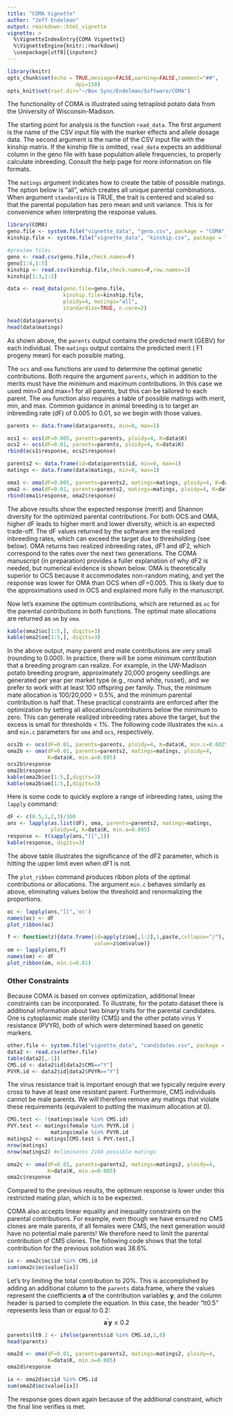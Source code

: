 ```yaml
---
title: "COMA Vignette"
author: "Jeff Endelman"
output: rmarkdown::html_vignette
vignette: >
  %\VignetteIndexEntry{COMA Vignette1}
  %\VignetteEngine{knitr::rmarkdown}
  \usepackage[utf8]{inputenc}
---
```


```r
library(knitr)
opts_chunk$set(echo = TRUE,message=FALSE,warning=FALSE,comment="##",
                      dpi=150)
opts_knit$set(root.dir="~/Box Sync/Endelman/Software/COMA")
```

The functionality of COMA is illustrated using tetraploid potato data from the University of Wisconsin-Madison. 

The starting point for analysis is the function `read_data`. The first argument is the name of the CSV input file with the marker effects and allele dosage data. The second argument is the name of the CSV input file with the kinship matrix. If the kinship file is omitted, `read_data` expects an additional column in the geno file with base population allele frequencies, to properly calculate inbreeding. Consult the help page for more information on file formats. 

The `matings` argument indicates how to create the table of possible matings. The option below is "all", which creates all unique parental combinations. When argument `standardize` is TRUE, the trait is centered and scaled so that the parental population has zero mean and unit variance. This is for convenience when interpreting the response values.
```r
library(COMA)
geno.file <- system.file("vignette_data", "geno.csv", package = "COMA")
kinship.file <- system.file("vignette_data", "kinship.csv", package = "COMA")

#preview files
geno <- read.csv(geno.file,check.names=F)
geno[1:4,1:5]
kinship <- read.csv(kinship.file,check.names=F,row.names=1)
kinship[1:3,1:3]

data <- read_data(geno.file=geno.file,
                  kinship.file=kinship.file,
                  ploidy=4, matings="all",
                  standardize=TRUE, n.core=2)

head(data$parents)
head(data$matings)
```

As shown above, the `parents` output contains the predicted merit (GEBV) for each individual. The `matings` output contains the predicted merit ( F1 progeny mean) for each possible mating.

The `ocs` and `oma` functions are used to determine the optimal genetic contributions. Both require the argument `parents`, which in addition to the merits must have the minimum and maximum contributions. In this case we used min=0 and max=1 for all parents, but this can be tailored to each parent. The `oma` function also requires a table of possible matings with merit, min, and max.
Common guidance in animal breeding is to target an inbreeding rate (dF) of 0.005 to 0.01, so we begin with those values.

```r
parents <- data.frame(data$parents, min=0, max=1)

ocs1 <- ocs(dF=0.005, parents=parents, ploidy=4, K=data$K)
ocs2 <- ocs(dF=0.01, parents=parents, ploidy=4, K=data$K)
rbind(ocs1$response, ocs2$response)

parents2 <- data.frame(id=data$parents$id, min=0, max=1)
matings <- data.frame(data$matings, min=0, max=1)

oma1 <- oma(dF=0.005, parents=parents2, matings=matings, ploidy=4, K=data$K)
oma2 <- oma(dF=0.01, parents=parents2, matings=matings, ploidy=4, K=data$K)
rbind(oma1$response, oma2$response)
```

The above results show the expected response (merit) and Shannon diversity for the optimized parental contributions. For both OCS and OMA, higher dF leads to higher merit and lower diversity, which is an expected trade-off. The dF values returned by the software are the realized inbreeding rates, which can exceed the target due to thresholding (see below). OMA returns two realized inbreeding rates, dF1 and dF2, which correspond to the rates over the next two generations. The COMA manuscript (in preparation) provides a fuller explanation of why dF2 is needed, but numerical evidence is shown below. OMA is theoretically superior to OCS because it accommodates non-random mating, and yet the response was lower for OMA than OCS when dF=0.005. This is likely due to the approximations used in OCS and explained more fully in the manuscript.

Now let's examine the optimum contributions, which are returned as `oc` for the parental contributions in both functions. The optimal mate allocations are returned as `om` by `oma`.

```r
kable(oma2$oc[1:5,], digits=3)
kable(oma2$om[1:5,], digits=3)
```

In the above output, many parent and mate contributions are very small (rounding to 0.000). In practice, there will be some minimum contribution that a breeding program can realize. For example, in the UW-Madison potato breeding program, approximately 20,000 progeny seedlings are generated per year per market type (e.g., round white, russet), and we prefer to work with at least 100 offspring per family. Thus, the minimum mate allocation is 100/20,000 = 0.5%, and the minimum parental contribution is half that. These practical constraints are enforced after the optimization by setting all allocations/contributions below the minimum to zero. This can generate realized inbreeding rates above the target, but the excess is small for thresholds < 1%. The following code illustrates the `min.a` and `min.c` parameters for `oma` and `ocs`, respectively.

```r
ocs2b <- ocs(dF=0.01, parents=parents, ploidy=4, K=data$K, min.c=0.0025)
oma2b <- oma(dF=0.01, parents=parents2, matings=matings, ploidy=4, 
             K=data$K, min.a=0.005)
ocs2b$response
oma2b$response
kable(oma2b$oc[1:5,],digits=3)
kable(oma2b$om[1:5,],digits=3)
```

Here is some code to quickly explore a range of inbreeding rates, using the `lapply` command:

```r
dF <- c(0.5,1,2,3)/100
ans <- lapply(as.list(dF), oma, parents=parents2, matings=matings, 
              ploidy=4, K=data$K, min.a=0.005)
response <- t(sapply(ans,"[[",1))
kable(response, digits=3)
```

The above table illustrates the significance of the dF2 parameter, which is hitting the upper limit even when dF1 is not.

The `plot_ribbon` command produces ribbon plots of the optimal contributions or allocations. The argument `min.c` behaves similarly as above, eliminating values below the threshold and renormalizing the proportions.

```r
oc <- lapply(ans,"[[",'oc')
names(oc) <- dF
plot_ribbon(oc)
```

```r
f <- function(z){data.frame(id=apply(z$om[,1:2],1,paste,collapse="/"),
                            value=z$om$value)}
om <- lapply(ans,f)
names(om) <- dF
plot_ribbon(om, min.c=0.01)
```

### Other Constraints

Because COMA is based on convex optimization, additional linear constraints can be incorporated. To illustrate, for the potato dataset there is additional information about two binary traits for the parental candidates. One is cytoplasmic male sterility (CMS) and the other potato virus Y resistance (PVYR), both of which were determined based on genetic markers. 

```r
other.file <- system.file("vignette_data", "candidates.csv", package = "COMA")
data2 <- read.csv(other.file)
table(data2[,-1])
CMS.id <- data2$id[data2$CMS=="Y"]
PVYR.id <- data2$id[data2$PVYR=="Y"]
```
The virus resistance trait is important enough that we typically require every cross to have at least one resistant parent. Furthermore, CMS individuals cannot be male parents. We will therefore remove any matings that violate these requirements (equivalent to putting the maximum allocation at 0).

```r
CMS.test <- !(matings$male %in% CMS.id)
PVY.test <- matings$female %in% PVYR.id | 
              matings$male %in% PVYR.id
matings2 <- matings[CMS.test & PVY.test,]
nrow(matings)
nrow(matings2) #eliminates 2168 possible matings

oma2c <- oma(dF=0.01, parents=parents2, matings=matings2, ploidy=4, 
             K=data$K, min.a=0.005)
oma2c$response
```

Compared to the previous results, the optimum response is lower under this restricted mating plan, which is to be expected. 

COMA also accepts linear equality and inequality constraints on the parental contributions. For example, even though we have ensured no CMS clones are male parents, if all females were CMS, the next generation would have no potential male parents! We therefore need to limit the parental contribution of CMS clones. The following code shows that the total contribution for the previous solution was 38.6%.

```r
ix <- oma2c$oc$id %in% CMS.id
sum(oma2c$oc$value[ix])
```

Let's try limiting the total contribution to 20%. This is accomplished by adding an additional column to the `parents` data.frame, where the values represent the coefficients $\mathbf{a}$ of the contribution variables $\mathbf{y}$, and the column header is parsed to complete the equation. In this case, the header "lt0.5" represents less than or equal to 0.2:
$$ \mathbf{a}^\prime \mathbf{y} \le 0.2$$

```r
parents$lt0.2 <- ifelse(parents$id %in% CMS.id,1,0)
head(parents)

oma2d <- oma(dF=0.01, parents=parents2, matings=matings2, ploidy=4, 
             K=data$K, min.a=0.005)
oma2d$response

ix <- oma2d$oc$id %in% CMS.id
sum(oma2d$oc$value[ix])
```

The response goes down again because of the additional constraint, which the final line verifies is met.